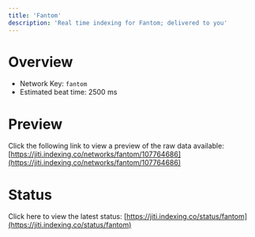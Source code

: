 ```yaml
---
title: 'Fantom'
description: 'Real time indexing for Fantom; delivered to you'
---
```


# Overview
- Network Key: `fantom`
- Estimated beat time: 2500 ms

# Preview
Click the following link to view a preview of the raw data available: [https://jiti.indexing.co/networks/fantom/107764686](https://jiti.indexing.co/networks/fantom/107764686)

# Status
Click here to view the latest status: [https://jiti.indexing.co/status/fantom](https://jiti.indexing.co/status/fantom)
